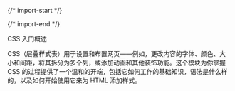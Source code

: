 
{/* import-start */}
  
{/* import-end */}
   
<STitle>
CSS 入门概述
</STitle>

CSS（层叠样式表）用于设置和布置网页——例如，更改内容的字体、颜色、大小和间距，将其拆分为多个列，或添加动画和其他装饰功能。这个模块为你掌握 CSS 的过程提供了一个温和的开端，包括它如何工作的基础知识，语法是什么样的，以及如何开始使用它来为 HTML 添加样式。
